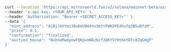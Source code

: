 ```bash
curl --location 'https://api.mirrorworld.fun/v2/solana/mainnet-beta/asset/auction/list' \
--header 'x-api-key; <YOUR_API_KEY>' \
--header 'Authorization: "Bearer <SECRET_ACCESS_KEY>"' \
--data '{
  "mint_address": "AiBjJ4VYmi3Ba6UU86Xnv36ttFWH2PE4hufq3B5uDfzM",
  "price": 0.1,
  "confirmation": "finalized",
  "auction_house": "BuhneMwdyewFQKpvmNkzbcfJQKYSY9tXeYEFcdZqGHgP"
}'
```